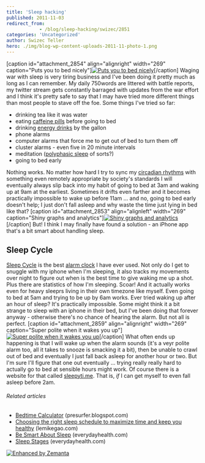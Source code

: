 ```yaml
---
title: 'Sleep hacking'
published: 2011-11-03
redirect_from: 
            - /blog/sleep-hacking/swizec/2851
categories: 'Uncategorized'
author: Swizec Teller
hero: ./img/blog-wp-content-uploads-2011-11-photo-1.png
---
```

\[caption id="attachment_2854" align="alignright" width="269" caption="Puts you to bed nicely"][![](http://swizec.com/blog/wp-content/uploads/2011/11/photo-1.png "Puts you to bed nicely")](./img/blog-wp-content-uploads-2011-11-photo-1.png)\[/caption] Waging war with sleep is very tiring business and I've been doing it pretty much as long as I can remember. My daily 750words are littered with battle reports, my twitter stream gets constantly barraged with updates from the war effort and I think it's pretty safe to say that I may have tried more different things than most people to stave off the foe. Some things I've tried so far:

- drinking tea like it was water
- eating [caffeine pills](http://en.wikipedia.org/wiki/Caffeine_tablets "Caffeine tablets") before going to bed
- drinking [energy drinks](http://en.wikipedia.org/wiki/Energy_drink "Energy drink") by the gallon
- phone alarms
- computer alarms that force me to get out of bed to turn them off
- cluster alarms - even five in 20 minute intervals
- meditation ([polyphasic sleep](http://en.wikipedia.org/wiki/Polyphasic_sleep "Polyphasic sleep") of sorts?)
- going to bed early

Nothing works. No matter how hard I try to sync my [circadian rhythms](http://en.wikipedia.org/wiki/Circadian_rhythm "Circadian rhythm") with something even remotely appropriate by society's standards I will eventually always slip back into my habit of going to bed at 3am and waking up at 9am at the earliest. Sometimes it drifts even farther and it becomes practically impossible to wake up before 11am ... and no, going to bed early doesn't help; I just don't fall asleep and why waste the time just lying in bed like that? \[caption id="attachment_2853" align="alignleft" width="269" caption="Shiny graphs and analytics"][![](http://swizec.com/blog/wp-content/uploads/2011/11/photo.png "Shiny graphs and analytics")](./img/blog-wp-content-uploads-2011-11-photo.png)\[/caption] But! I think I may finally have found a solution - an iPhone app that's a bit smart about handling sleep.

## Sleep Cycle

[Sleep Cycle](http://www.mdlabs.se/sleepcycle/) is the best [alarm clock](http://en.wikipedia.org/wiki/Alarm_clock "Alarm clock") I have ever used. Not only do I get to snuggle with my iphone when I'm sleeping, it also tracks my movements over night to figure out when is the best time to give waking me up a shot. Plus there are statistics of how I'm sleeping. Scoar! And it actually works even for heavy sleeprs living in their own timezone like myself. Even going to bed at 5am and trying to be up by 6am works. Ever tried waking up after an hour of sleep? It's practically impossible. Some might think it a bit strange to sleep with an iphone in their bed, but I've been doing that forever anyway - otherwise there's no chance of hearing the alarm. But not all is perfect. \[caption id="attachment_2859" align="alignright" width="269" caption="Super polite when it wakes you up"][![](http://swizec.com/blog/wp-content/uploads/2011/11/photo-2.png "Super polite when it wakes you up")](./img/blog-wp-content-uploads-2011-11-photo-2.png)\[/caption] What often ends up happening is that I will wake up when the alarm sounds (it's a veyr polite alarm too, all it takes to snooze is smacking it a bit), then be unable to crawl out of bed and eventually I just fall back asleep for another hour or two. But I'm sure I'll figure that one out eventually ... trying really really hard to actually go to bed at sensible hours might work. Of course there is a website for that called [sleepyti.me](http://sleepyti.me). That is, _if_ I can get myself to even fall asleep before 2am.

###### Related articles

- [Bedtime Calculator](http://presurfer.blogspot.com/2011/10/bedtime-calculator.html) (presurfer.blogspot.com)
- [Choosing the right sleep schedule to maximize time and keep you healthy](http://lemikegao.com/startup-sleep-setting-up-a-sleep-schedule-to-19349) (lemikegao.com)
- [Be Smart About Sleep](http://www.everydayhealth.com/sleep/101/be-a-smart-sleeper.aspx) (everydayhealth.com)
- [Sleep Stages](http://www.everydayhealth.com/sleep/101/stages-of-sleep.aspx) (everydayhealth.com)

[![Enhanced by Zemanta](http://img.zemanta.com/zemified_e.png?x-id=0cdf25fb-aeff-4d02-b3bf-b42f97da63c8)](http://www.zemanta.com/ "Enhanced by Zemanta")